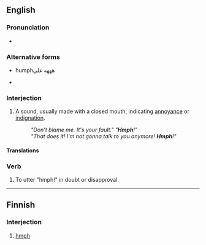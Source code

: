 ==English==

===Pronunciation===
{{rfp|en}}
* {{audio|en|En-us-hmph.ogg|Audio (US)}}

===Alternative forms===
* {{l|en|humph}}humphهههه علي
*

===Interjection===
{{en-interj}}

# {{lb|en|onomatopoeia}} A sound, usually made with a closed mouth, indicating [[annoyance]] or [[indignation]].
#: ''"Don't blame me. It's your fault." "'''Hmph'''!"''
#: ''"That does it! I'm not gonna talk to you anymore! '''Hmph'''!"''

====Translations====
{{trans-see|sound of annoyance or indignation|humph}}

===Verb===
{{en-verb}}

# {{lb|en|intransitive}} To utter "hmph!" in doubt or disapproval.

----

==Finnish==

===Interjection===
{{fi-int}}

# [[#English|hmph]]